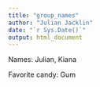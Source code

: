 ```yaml
---
title: "group_names"
author: "Julian Jacklin"
date: "`r Sys.Date()`"
output: html_document
---
```


Names: Julian, Kiana

Favorite candy: Gum